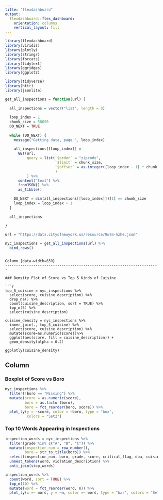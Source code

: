 ```yaml
---
title: "flexdashboard"
output: 
  flexdashboard::flex_dashboard:
    orientation: columns
    vertical_layout: fill
---
```


```r
library(flexdashboard)
library(viridis)
library(plotly)
library(stringr)
library(forcats)
library(tidytext) 
library(ggridges)
library(ggplot2)
```

```r
library(tidyverse)
library(httr)
library(jsonlite)

get_all_inspections = function(url) {
  
  all_inspections = vector("list", length = 0)
  
  loop_index = 1
  chunk_size = 50000
  DO_NEXT = TRUE
  
  while (DO_NEXT) {
    message("Getting data, page ", loop_index)
    
    all_inspections[[loop_index]] = 
      GET(url,
          query = list(`$order` = "zipcode",
                       `$limit` = chunk_size,
                       `$offset` = as.integer((loop_index - 1) * chunk_size)
                       )
          ) %>%
      content("text") %>%
      fromJSON() %>%
      as_tibble()
    
    DO_NEXT = dim(all_inspections[[loop_index]])[1] == chunk_size
    loop_index = loop_index + 1
  }
  
  all_inspections
  
}

url = "https://data.cityofnewyork.us/resource/9w7m-hzhe.json"

nyc_inspections = get_all_inspections(url) %>%
  bind_rows() 
```
```

Column {data-width=650}
-----------------------------------------------------------------------

### Density Plot of Score vs Top 5 Kinds of Cuisine 

```r
top_5_cuisine = nyc_inspections %>%
  select(score, cuisine_description) %>%
  drop_na() %>%
  count(cuisine_description, sort = TRUE) %>%
  top_n(5) %>%
  select(cuisine_description)

cuisine_density = nyc_inspections %>%
  inner_join(., top_5_cuisine) %>%
  select(score, cuisine_description) %>%
  mutate(score=as.numeric(score))%>%
  ggplot(aes(score, fill = cuisine_description)) + 
  geom_density(alpha = 0.2)
  
ggplotly(cuisine_density)
```


Column {data-width=350}
-----------------------------------------------------------------------

### Boxplot of Score vs Boro

```r
nyc_inspections %>%
  filter(!boro == "Missing") %>%
  mutate(score = as.numeric(score),
         boro = as.factor(boro),
         boro = fct_reorder(boro, score)) %>% 
  plot_ly(y = ~score, color = ~boro, type = "box",
          colors = "Set2")
```

### Top 10 Words Appearing in Inspections

```r
inspection_words = nyc_inspections %>%
  filter(grade %in% c("A", "B", "C")) %>%
  mutate(inspection_num = row_number(),
         boro = str_to_title(boro)) %>% 
  select(inspection_num, boro, grade, score, critical_flag, dba, cuisine_description, zipcode, violation_description)%>% 
  unnest_tokens(word, violation_description) %>%
  anti_join(stop_words)

inspection_words %>%
  count(word, sort = TRUE) %>%
  top_n(10) %>% 
  mutate(word = fct_reorder(word, n)) %>% 
  plot_ly(x =~ word, y = ~n, color =~ word, type = "bar", colors = "Set1")

```

